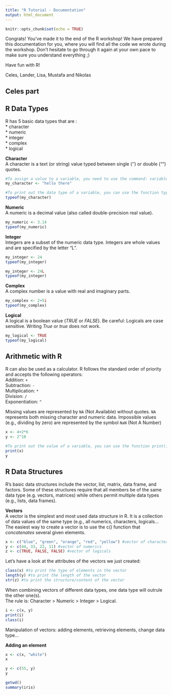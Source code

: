 ```yaml
---
title: "R Tutorial - Documentation"
output: html_document
---
```


```r
knitr::opts_chunk$set(echo = TRUE)
```

Congrats! You've made it to the end of the R workshop! We have prepared this documentation for you, where you will find all the code we wrote during the workshop. Don't hesitate to go through it again at your own pace to make sure you understand everything ;) 

Have fun with R!

Celes, Lander, Lisa, Mustafa and Nikolas

## Celes part

## R Data Types

R has 5 basic data types that are :  
* character  
* numeric  
* integer  
* complex  
* logical  

**Character**  
A character is a text (or string) value typed between single ('') or double ("") quotes. 

```r
#To assign a value to a variable, you need to use the command: variable <- value
my_character <- "hello there"

#To print out the data type of a variable, you can use the function typeof() or class()
typeof(my_character)
```
**Numeric**  
A numeric is a decimal value (also called double-precision real value). 

```r
my_numeric <- 3.14
typeof(my_numeric)
```
**Integer**  
Integers are a subset of the numeric data type. Integers are whole values and are specified by the letter "L".

```r
my_integer <- 24
typeof(my_integer)
```
```r
my_integer <- 24L
typeof(my_integer)
```
**Complex**  
A complex number is a value with real and imaginary parts.

```r
my_complex <- 2+5i
typeof(my_complex)
```
**Logical**  
A logical is a boolean value (*TRUE* or *FALSE*). Be careful: Logicals are case sensitive. Writing *True* or *true* does not work.

```r
my_logical <- TRUE
typeof(my_logical)
```
## Arithmetic with R
R can also be used as a calculator. R follows the standard order of priority and accepts the following operators:  
Addition: `+`  
Subtraction: `-`  
Multiplication: `*`  
Division: `/`  
Exponentiation: `^`  
  
Missing values are  represented  by  `NA`  (Not  Available)  without  quotes.  `NA`  represents  both  missing character and numeric data. Impossible values (e.g., dividing by zero) are represented by the symbol `NaN` (Not A Number)

```r
x <- 4+2*6
y <- 2^10
    
#To print out the value of a variable, you can use the function print() or just type the name of the variable
print(x)
y
```
## R Data Structures
R’s basic data structures include the vector, list, matrix, data frame, and factors. Some of these structures require that all members be of the same data type (e.g. vectors, matrices) while others permit multiple data types (e.g., lists, data frames).

**Vectors**  
A vector is the simplest and most used data structure in R. It is a collection of data values of the same type (e.g., all numerics, characters, logicals...    
The easiest way to create a vector is to use the c() function that *concatenates* several given elements.  

```r
x <- c("blue", "green", "orange", "red", "yellow") #vector of characters
y <- c(44, 33, 22, 11) #vector of numerics
z <- c(TRUE, FALSE, FALSE) #vector of logicals
```

Let's have a look at the attributes of the vectors we just created:  

```r
class(x) #to print the type of elements in the vector
length(y) #to print the length of the vector
str(z) #to print the structure/content of the vector
```
When combining vectors of different data types, one data type will outrule the other one(s).  
The rule is: Character > Numeric > Integer > Logical.

```r
i <- c(x, y)
print(i)
class(i)
```


Manipulation of vectors: adding elements, retrieving elements, change data type...  

**Adding an element**

```r
x <- c(x, "white")
x

y <- c(55, y)
y
```


```r
getwd()
summary(iris)
```
